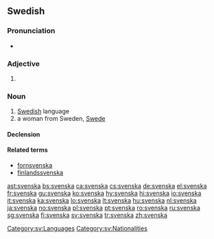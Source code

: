 ==Swedish==

===Pronunciation===
* {{audio|Sv-svenska.ogg|audio}}

===Adjective===
{{head|sv|adjective form}}

# {{sv-adj-form-abs-def+pl|svensk}}

===Noun===
{{sv-noun|g=c}}

# [[Swedish]] language
# a woman from Sweden, [[Swede]]

====Declension====
{{sv-noun-unc-irreg-c|definitions=1}}
{{sv-noun-reg-or|svensk|definitions=2}}

====Related terms====
* [[fornsvenska]]
* [[finlandssvenska]]

[[Category:sv:Languages]]
[[Category:sv:Nationalities]]

[[ast:svenska]]
[[bs:svenska]]
[[ca:svenska]]
[[cs:svenska]]
[[de:svenska]]
[[el:svenska]]
[[fr:svenska]]
[[gu:svenska]]
[[ko:svenska]]
[[hy:svenska]]
[[hi:svenska]]
[[io:svenska]]
[[it:svenska]]
[[ka:svenska]]
[[lo:svenska]]
[[lt:svenska]]
[[hu:svenska]]
[[nl:svenska]]
[[ja:svenska]]
[[no:svenska]]
[[pl:svenska]]
[[pt:svenska]]
[[ro:svenska]]
[[ru:svenska]]
[[sg:svenska]]
[[fi:svenska]]
[[sv:svenska]]
[[tr:svenska]]
[[zh:svenska]]